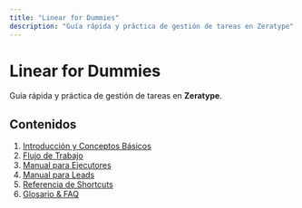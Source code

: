 ```yaml
---
title: "Linear for Dummies"
description: "Guía rápida y práctica de gestión de tareas en Zeratype"
---
```


# Linear for Dummies

Guía rápida y práctica de gestión de tareas en **Zeratype**.

## Contenidos

1. [Introducción y Conceptos Básicos](intro)
2. [Flujo de Trabajo](flujo)
3. [Manual para Ejecutores](ejecutores)
4. [Manual para Leads](leads)
5. [Referencia de Shortcuts](shortcuts)
6. [Glosario & FAQ](glosario)
